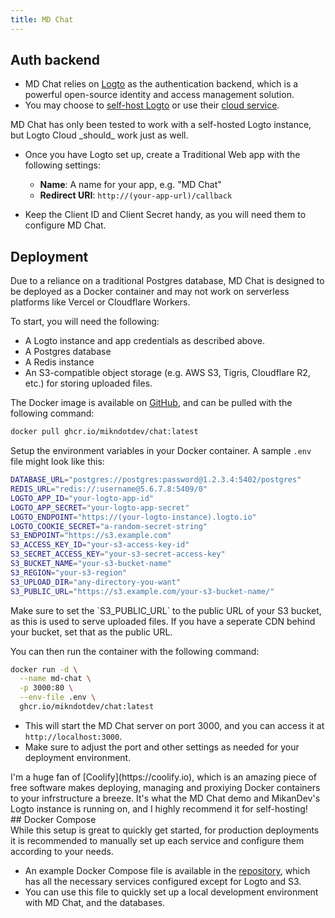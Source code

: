 ```yaml
---
title: MD Chat
---
```


## Auth backend
- MD Chat relies on [Logto](https://logto.io/) as the authentication backend, which is a powerful open-source identity and access management solution.
- You may choose to [self-host Logto](https://docs.logto.io/logto-oss/get-started-with-oss) or use their [cloud service](https://cloud.logto.io).

<Aside type="note">MD Chat has only been tested to work with a self-hosted Logto instance, but Logto Cloud _should_ work just as well.</Aside>

- Once you have Logto set up, create a Traditional Web app with the following settings:
  - **Name**: A name for your app, e.g. "MD Chat"
  - **Redirect URI**: `http://(your-app-url)/callback`

- Keep the Client ID and Client Secret handy, as you will need them to configure MD Chat.

## Deployment

<Aside type="caution">Due to a reliance on a traditional Postgres database, MD Chat is designed to be deployed as a Docker container and may not work on serverless platforms like Vercel or Cloudflare Workers.</Aside>

To start, you will need the following:
- A Logto instance and app credentials as described above.
- A Postgres database
- A Redis instance
- An S3-compatible object storage (e.g. AWS S3, Tigris, Cloudflare R2, etc.) for storing uploaded files.

The Docker image is available on [GitHub](https://ghcr.io/mikndotdev/chat), and can be pulled with the following command:

```bash
docker pull ghcr.io/mikndotdev/chat:latest
```

Setup the environment variables in your Docker container. A sample `.env` file might look like this:
```bash
DATABASE_URL="postgres://postgres:password@1.2.3.4:5402/postgres"
REDIS_URL="redis://:username@5.6.7.8:5409/0"
LOGTO_APP_ID="your-logto-app-id"
LOGTO_APP_SECRET="your-logto-app-secret"
LOGTO_ENDPOINT="https://(your-logto-instance).logto.io"
LOGTO_COOKIE_SECRET="a-random-secret-string"
S3_ENDPOINT="https://s3.example.com"
S3_ACCESS_KEY_ID="your-s3-access-key-id"
S3_SECRET_ACCESS_KEY="your-s3-secret-access-key"
S3_BUCKET_NAME="your-s3-bucket-name"
S3_REGION="your-s3-region"
S3_UPLOAD_DIR="any-directory-you-want"
S3_PUBLIC_URL="https://s3.example.com/your-s3-bucket-name/"
```
<Aside type="note">Make sure to set the `S3_PUBLIC_URL` to the public URL of your S3 bucket, as this is used to serve uploaded files. If you have a seperate CDN behind your bucket, set that as the public URL.</Aside>

You can then run the container with the following command:

```bash
docker run -d \
  --name md-chat \
  -p 3000:80 \
  --env-file .env \
  ghcr.io/mikndotdev/chat:latest
```
- This will start the MD Chat server on port 3000, and you can access it at `http://localhost:3000`.
- Make sure to adjust the port and other settings as needed for your deployment environment.

<Aside type="tip">I'm a huge fan of [Coolify](https://coolify.io), which is an amazing piece of free software makes deploying, managing and proxiying Docker containers to your infrstructure a breeze. It's what the MD Chat demo and MikanDev's Logto instance is running on, and I highly recommend it for self-hosting!</Aside>
## Docker Compose

<Aside type="caution">While this setup is great to quickly get started, for production deployments it is recommended to manually set up each service and configure them according to your needs.</Aside>

- An example Docker Compose file is available in the [repository](https://github.com/mikndotdev/chat/blob/master/compose.yml), which has all the necessary services configured except for Logto and S3.
- You can use this file to quickly set up a local development environment with MD Chat, and the databases.